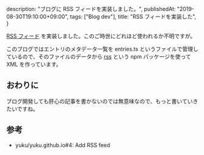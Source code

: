   description: "ブログに RSS フィードを実装しました。",
  publishedAt: "2019-08-30T19:10:00+09:00",
  tags: ["Blog dev"],
  title: "RSS フィードを実装した",
}

[RSS フィード](/static/rss-feed.xml) を実装しました。このご時世にどれほど使われるか不明ですが。

このブログではエントリのメタデータ一覧を entries.ts というファイルで管理しているので、そのファイルのデータから [rss](https://www.npmjs.com/package/rss) という npm パッケージを使って XML を作っています。

## おわりに

ブログ開発しても肝心の記事を書かないのでは無意味なので、もっと書いていきたいですね。

## 参考

- yuku/yuku.github.io#4: Add RSS feed
